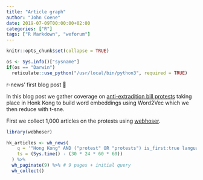 ```yaml
---
title: "Article graph"
author: "John Coene"
date: 2019-07-09T00:00:00+02:00
categories: ["R"]
tags: ["R Markdown", "weforum"]
---
```


```r
knitr::opts_chunk$set(collapse = TRUE)

os <- Sys.info()["sysname"]
if(os == "Darwin") 
  reticulate::use_python("/usr/local/bin/python3", required = TRUE)
```

r-news' first blog post 🎉

In this blog post we gather coverage on [anti-extradition bill protests](https://en.wikipedia.org/wiki/2019_Hong_Kong_anti-extradition_bill_protests) taking place in Honk Kong to build word embeddings using Word2Vec which we then reduce with t-sne.

First we collect 1,000 articles on the protests using [webhoser](https://webhoser.news-r.org/).

```r
library(webhoser)

hk_articles <- wh_news(
    q = '"Hong Kong" AND ("protest" OR "protests") is_first:true language:english site_type:news',
    ts = (Sys.time() - (30 * 24 * 60 * 60))
  ) %>% 
  wh_paginate(9) %>% # 9 pages + initial query
  wh_collect()
```